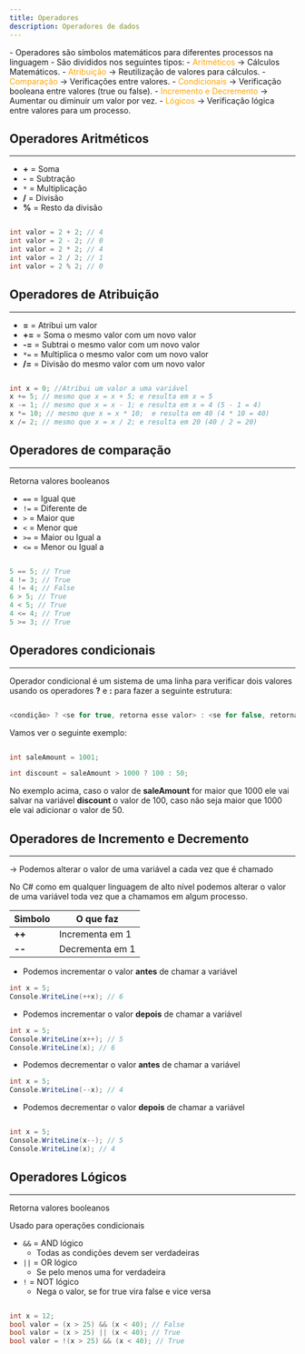 ```yaml
---
title: Operadores
description: Operadores de dados
---
```



<Aside type="tip" title="Resumo!" icon="seti:c-sharp">
    - Operadores são símbolos matemáticos para diferentes processos na linguagem
    - São divididos nos seguintes tipos:
        - <span style="color: orange">Aritméticos</span> → Cálculos Matemáticos.
        - <span style="color: orange">Atribuição</span> → Reutilização de valores para cálculos.
        - <span style="color: orange">Comparação</span> → Verificações entre valores.
        - <span style="color: orange">Condicionais</span> → Verificação booleana entre valores (true ou false).
        - <span style="color: orange">Incremento e Decremento</span> → Aumentar ou diminuir um valor por vez.
        - <span style="color: orange">Lógicos</span> → Verificação lógica entre valores para um processo.
</Aside>



## Operadores Aritméticos

---

- **+** = Soma
- **-** = Subtração
- `*` = Multiplicação
- **/** = Divisão
- **%** = Resto da divisão

```csharp

int valor = 2 + 2; // 4
int valor = 2 - 2; // 0
int valor = 2 * 2; // 4
int valor = 2 / 2; // 1
int valor = 2 % 2; // 0

```

## Operadores de Atribuição

---

- **=** = Atribui um valor
- **+=** = Soma o mesmo valor com um novo valor
- **-=** = Subtrai o mesmo valor com um novo valor
- `*=` = Multiplica o mesmo valor com um novo valor
- **/=** = Divisão do mesmo valor com um novo valor

```csharp

int x = 0; //Atribui um valor a uma variável
x += 5; // mesmo que x = x + 5; e resulta em x = 5
x -= 1; // mesmo que x = x - 1; e resulta em x = 4 (5 - 1 = 4)
x *= 10; // mesmo que x = x * 10;  e resulta em 40 (4 * 10 = 40)
x /= 2; // mesmo que x = x / 2; e resulta em 20 (40 / 2 = 20)

```

## Operadores de comparação

---

Retorna valores booleanos

- `==` = Igual que
- `!=` = Diferente de
- `>` = Maior que
- `<` = Menor que
- `>=` = Maior ou Igual a
- `<=` = Menor ou Igual a

```csharp

5 == 5; // True
4 != 3; // True
4 != 4; // False
6 > 5; // True
4 < 5; // True
4 <= 4; // True
5 >= 3; // True

```

## Operadores condicionais

---

Operador condicional é um sistema de uma linha para verificar dois valores usando os operadores __?__ e __:__ para fazer a seguinte estrutura:

```csharp

<condição> ? <se for true, retorna esse valor> : <se for false, retorna esse valor>

```

Vamos ver o seguinte exemplo:

```csharp

int saleAmount = 1001;

int discount = saleAmount > 1000 ? 100 : 50;

```

No exemplo acima, caso o valor de __saleAmount__ for maior que 1000 ele vai salvar na variável __discount__ o valor de 100, caso não seja maior que 1000 ele vai adicionar o valor de 50.

## Operadores de Incremento e Decremento

---

→ Podemos alterar o valor de uma variável a cada vez que é chamado

No C# como em qualquer linguagem de alto nível podemos alterar o valor de uma variável toda vez que a chamamos em algum processo.

| Simbolo | O que faz       |
| ------- | --------------- |
| **++**  | Incrementa em 1 |
| **--**  | Decrementa em 1 |

- Podemos incrementar o valor __antes__ de chamar a variável

```csharp
int x = 5;
Console.WriteLine(++x); // 6
```

- Podemos incrementar o valor __depois__ de chamar a variável

```csharp
int x = 5;
Console.WriteLine(x++); // 5
Console.WriteLine(x); // 6
```

- Podemos decrementar o valor __antes__ de chamar a variável

```csharp
int x = 5;
Console.WriteLine(--x); // 4
```

- Podemos decrementar o valor __depois__ de chamar a variável

```csharp

int x = 5;
Console.WriteLine(x--); // 5
Console.WriteLine(x); // 4

```

## Operadores Lógicos

---

Retorna valores booleanos

Usado para operações condicionais

- `&&` = AND lógico
    - Todas as condições devem ser verdadeiras
- `||` = OR lógico
    - Se pelo menos uma for verdadeira
- `!` = NOT lógico
    - Nega o valor, se for true vira false e vice versa

```csharp

int x = 12;
bool valor = (x > 25) && (x < 40); // False
bool valor = (x > 25) || (x < 40); // True
bool valor = !(x > 25) && (x < 40); // True

```
